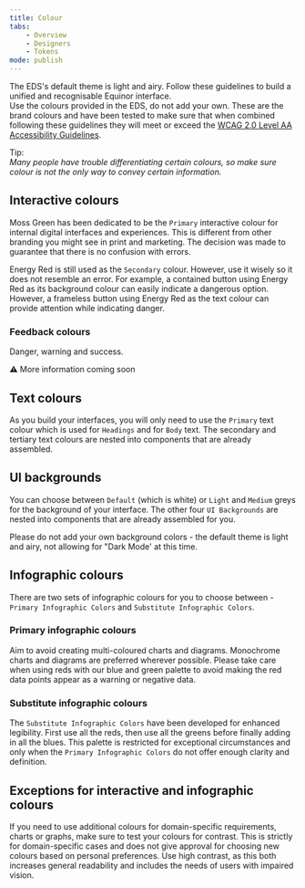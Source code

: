```yaml
---
title: Colour
tabs:
    - Overview
    - Designers
    - Tokens
mode: publish
---
```



The EDS's default theme is light and airy. Follow these guidelines to build a unified and recognisable Equinor interface.  
Use the colours provided in the EDS, do not add your own. 
These are the brand colours and have been tested to make sure that when combined following these guidelines they will meet or exceed the [WCAG 2.0 Level AA Accessibility Guidelines](https://www.w3.org/WAI/standards-guidelines/wcag). 

Tip:  
_Many people have trouble differentiating certain colours, so make sure colour is not the only way to convey certain information._


## Interactive colours

Moss Green has been dedicated to be the `Primary` interactive colour for internal digital interfaces and experiences. 
This is different from other branding you might see in print and marketing. The decision was made to guarantee that there is no confusion with errors. 

Energy Red is still used as the `Secondary` colour. However, use it wisely so it does not resemble an error. 
For example, a contained button using Energy Red as its background colour can easily indicate a dangerous option. 
However, a frameless button using Energy Red as the text colour can provide attention while indicating danger. 


### Feedback colours

Danger, warning and success.

:warning: More information coming soon


## Text colours

As you build your interfaces, you will only need to use the `Primary` text colour which is used for `Headings` and for `Body` text. 
The secondary and tertiary text colours are nested into components that are already assembled.


## UI backgrounds

You can choose between `Default` (which is white) or `Light` and `Medium` greys for the background of your interface. 
The other four `UI Backgrounds` are nested into components that are already assembled for you.  

Please do not add your own background colors - the default theme is light and airy, not allowing for "Dark Mode' at this time.


## Infographic colours 

There are two sets of infographic colours for you to choose between - `Primary Infographic Colors` and `Substitute Infographic Colors`. 


### Primary infographic colours 

Aim to avoid creating multi-coloured charts and diagrams. Monochrome charts and diagrams are preferred wherever possible. Please take care when using reds with our blue and green palette to avoid making the red data points appear as a warning or negative data. 


### Substitute infographic colours

The `Substitute Infographic Colors` have been developed for enhanced legibility. First use all the reds, then use all the greens before finally adding in all the blues. 
This palette is restricted for exceptional circumstances and only when the `Primary Infographic Colors` do not offer enough clarity and definition. 


## Exceptions for interactive and infographic colours

If you need to use additional colours for domain-specific requirements, charts or graphs, make sure to test your colours for contrast. 
This is strictly for domain-specific cases and does not give approval for choosing new colours based on personal preferences. 
Use high contrast, as this both increases general readability and includes the needs of users with impaired vision. 
